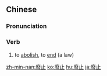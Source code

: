 {{also|废止}}
==Chinese==
{{zh-forms|s=废止}}

===Pronunciation===
{{zh-pron
|m=fèizhǐ
|cat=v
}}

===Verb===
{{zh-verb}}

# to [[abolish]], to [[end]] (a law)

[[zh-min-nan:廢止]]
[[ko:廢止]]
[[hu:廢止]]
[[ja:廢止]]